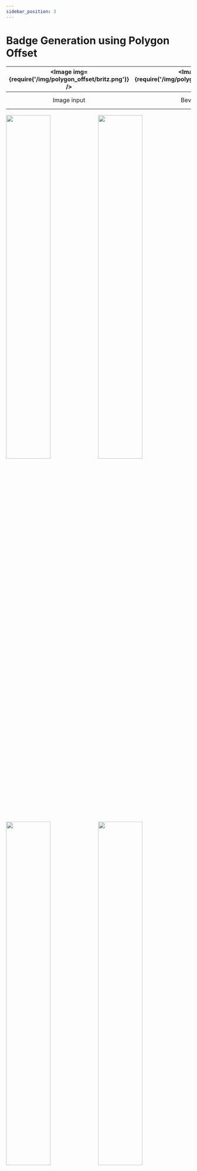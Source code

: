 ```yaml
---
sidebar_position: 3
---
```



# Badge Generation using Polygon Offset

|<Image img={require('/img/polygon_offset/britz.png')} />|<Image img={require('/img/polygon_offset/bezier.png')} />|<BadgeTeaser />|
|:--:|:--:|:--:|
|Image input|Bevel curve|Mesh output|


<p float="middle">
  <img src="/img/polygon_offset/contour.png" width="49%" />
  <img src="/img/polygon_offset/bezier_split.png" width="49%" /> 
</p>

<p float="middle">
  <img src="/img/polygon_offset/offset_raw.png" width="49%" />
  <img src="/img/polygon_offset/offset_filter.png" width="49%" /> 
</p>

<p float="middle">
  <img src="/img/polygon_offset/delaunay_raw.png" width="49%" />
  <img src="/img/polygon_offset/delaunay_filter.png" width="49%" /> 
</p>

<p float="middle">
  <img src="/img/polygon_offset/delaunay_sample_1.png" width="32%" />
  <img src="/img/polygon_offset/delaunay_sample_2.png" width="32%" /> 
  <img src="/img/polygon_offset/delaunay_sample_3.png" width="32%" />
</p>

<p float="middle">
  <img src="/img/polygon_offset/delaunay_front.png" width="49%" />
  <img src="/img/polygon_offset/delaunay_all.png" width="49%" /> 
</p>

<p float="middle">
  <img src="/img/polygon_offset/topology_offset.png" width="49%" />
  <img src="/img/polygon_offset/topology_delaunay.png" width="49%" /> 
</p>

<p float="middle">
  <img src="/img/polygon_offset/blender_bevel_1.png" width="49%" />
  <img src="/img/polygon_offset/polygon_offset_1.png" width="49%" /> 
</p>

<p float="middle">
  <img src="/img/polygon_offset/blender_bevel_2.png" width="49%" />
  <img src="/img/polygon_offset/polygon_offset_2.png" width="49%" /> 
</p>